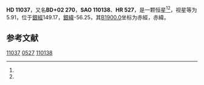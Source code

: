 {{Starbox begin
| name = HD 11037
}}
{{Starbox observe
| epoch = [[J2000.0|J2000.0]]
| constell = {{星座名待查}}<ref name=SIMBAD>{{cite web
 | url=http://simbad.u-strasbg.fr/simbad/sim-id?Ident=HR+527
 | title =Pulsating variable Star
 | publisher=Centre de Données astronomiques de Strasbourg
 | work=SIMBAD
 | accessdate=2012-07-13}}</ref><ref name=DATA>{{cite web
 | url=http://vizier.u-strasbg.fr/viz-bin/VizieR-5?-out.add=.&-source=5050&-corr=PK=HR&-out.max=9999&HR=527
 | title=VizieR Detailed Page
 | accessdate=2012-07-13
 | archive-date=2019-02-16
 | archive-url=https://web.archive.org/web/20190216080710/http://vizier.u-strasbg.fr/viz-bin/VizieR-5?-out.add=.&-source=5050&-corr=PK=HR&-out.max=9999&HR=527
 | dead-url=no
 }}</ref>
| 星官 = 
| ra = {{RA|1|48|26}}<ref name=SIMBAD /><ref name=DATA />
| dec = {{DEC|+3|41|8}}<ref name=SIMBAD /><ref name=DATA />
| appmag_v = 5.91<ref name=SIMBAD /><ref name=DATA />
}}
{{Starbox character
| class = G9III<ref name=SIMBAD /><ref name=DATA />
| b-v = 0.97<ref name=SIMBAD /><ref name=DATA />
| u-b = 0.74<ref name=SIMBAD /><ref name=DATA />
| r-i = <ref name=SIMBAD /><ref name=DATA />
| variable = 
}}
{{Starbox astrometry
| radial_v = 0.74
| prop_mo_ra = 3
| parallax = 
| p_error = 
}}
{{Starbox catalog
| names =BD+02 270，[[SAO星表|SAO]] 110138，[[HD星表|HD]] 11037，[[HR星表|HR]] 527}}
{{Starbox reference |Simbad=HR+527}}
{{Starbox end}}

'''HD 11037'''，又名'''BD+02 270'''，'''SAO 110138'''、'''HR 527'''，是一颗恒星<ref name=SIMBAD /><ref name=DATA />，视星等为5.91，位于[[銀道座標系|銀經]]149.17，[[銀道座標系|銀緯]]-56.25，其[[B1900.0|B1900.0]]坐标为赤經{{RA|1|43|15.1}}，赤緯{{DEC|+3|-56.25|11}}。

== 参考文献 ==
{{reflist}}

{{star-stub}}

[[Category:HD和HDE天體|11037]]
[[Category:HR天體|0527]]
[[Category:SAO天體|110138]]